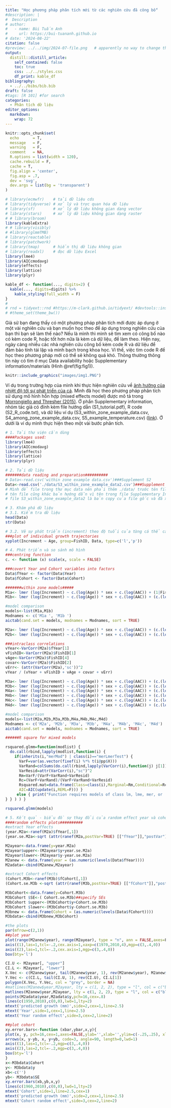```yaml
---
title: "Học phương pháp phân tích mới từ các nghiên cứu đã công bố"
#description: |
#  Description
# author:
#   - name: Bùi Tuấn Anh
#     url: https://bui-tuananh.github.io
# date: '2024-08-22'
citation: false  
#preview: ../../img/2024-07-file.png   # apparently no way to change the size displayed via css (ignored) or file (stretched)
output:
  distill::distill_article:
    self_contained: false
    toc: true
    css: ../../styles.css
    df_print: kable_df
bibliography:
  - ../../bibs/bib.bib
draft: false
#tags: [R 101] #for search
categories:
  - Phân tích dữ liệu
editor_options: 
  markdown: 
    wrap: 72
---
```


```r
knitr::opts_chunk$set(
  echo      = T, 
  message   = F, 
  warning   = F, 
  comment   = NA,
  R.options = list(width = 120),
  cache.rebuild = F,
  cache = T,
  fig.align = 'center',
  fig.asp = .7,
  dev = 'svg',
  dev.args = list(bg = 'transparent')
)

# library(ecmwfr)    # tải dữ liệu cds
# library(tidyverse) # xử lý và trực quan hóa dữ liệu
# library(sf)        # xử lý dữ liệu không gian dạng vector
# library(stars)     # xử lý dữ liệu không gian dạng raster
# # library(broom)
library(kableExtra)
# # library(visibly)
# #library(glmmTMB)
# library(reactable)
# library(patchwork)
# library(tmap)      # hiển thị dữ liệu không gian
# library(readxl)    # đọc dữ liệu Excel
library(lme4)
library(AICcmodavg)
library(effects)
library(lattice)
library(plyr)

kable_df <- function(..., digits=2) {
  kable(..., digits=digits) %>%
    kable_styling(full_width = F)
}
# 
# rnd = tidyext::rnd #https://m-clark.github.io/tidyext/ #devtools::install_github('m-clark/tidyext')
# #theme_set(theme_bw())
```

Giả sử bạn đang thấy có một phương pháp phân tích mới được áp dụng ở một
vài nghiên cứu và bạn muốn học theo để áp dụng trong nghiên cứu của bạn
thì bạn sẽ làm thế nào? Nếu là mình thì mình sẽ tìm xem có công bố nào
có kèm code R, hoặc tốt hơn nữa là kèm cả dữ liệu, để làm theo. Hiện
nay, ngày càng nhiều các nhà nghiên cứu công bố kèm code R và dữ liệu để
đảm bảo tính tái lập và minh bạch trong khoa học. Vì thế, việc tìm code
R để học theo phương pháp mới có thể sẽ không quá khó. Thông thường
thông tin này có tìm ở mục Data availability hoặc Supplementary
information/materials (Hình \@ref(fig:fig1)).

```r
knitr::include_graphics("images/img1.PNG")
```

Ví dụ trong trường hợp của mình khi thực hiện nghiên cứu về [ảnh hưởng
của nhiệt độ tới sự phát triển của
cá](https://linkinghub.elsevier.com/retrieve/pii/S0272771424004293).
Mình đã học theo phương pháp phân tích sử dụng mô hình hỗn hợp (mixed
effects model) được mô tả trong [Morrongiello and Thresher
(2015)](https://esajournals.onlinelibrary.wiley.com/doi/10.1890/13-2355.1).
Ở phần Supplementary information, nhóm tác giả có đính kèm file hướng
dẫn (S1_tutorial.pdf), R code (S2_R_code.txt), và dữ liệu ví dụ
(S3_within_zone_example_data.csv, S4_among_zone_example_data.csv,
S5_example_temperature.csv)
([link](https://figshare.com/articles/dataset/Supplement_1_Detailed_worked_tutorials_of_analyses_performed_in_this_paper_including_R_code_for_mixed_effects_models_and_example_data_/3568734?backTo=/collections/A_statistical_framework_to_explore_ontogenetic_growth_variation_among_individuals_and_populations_a_marine_fish_example/3309903)).
Ở dưới là ví dụ mình thực hiện theo một vài bước phân tích.

```r
# 1. Tải thư viện cần dùng
####Packages used: 
library(lme4)
library(AICcmodavg)
library(effects)
library(lattice)
library(plyr)

# 2. Tải dữ liệu
#######data reading and preparation##########
# Data<-read.csv('within zone example data.csv')###Supplement S2
Data<-read.csv('./data/S3_within_zone_example_data2.csv')###Supplement S2 
# Mình để file trong thư mục data nên phải thêm ./data/ trước tên file
# tên file cũng khác bản hướng dẫn vì tên trong file Supplementary Information là S3_within_zone_example_data
# file S3_within_zone_example_data2 là bản copy của file gốc và đã xóa các dòng thông tin mô tả trong file, đảm bảo file đúng cấu trúc để tải vào R

# 3. Khám phá dữ liệu 
# 3.1. Kiểm tra dữ liệu
head(Data)
str(Data)
```

```r
# 3.2. Vẽ sự phát triển (increment) theo độ tuổi của từng cá thể cá
###plot of individual growth trajectories 
xyplot(Increment ~ Age, group=FishID, Data, type=c('l','p'))
```

```r
# 4. Phát triển và so sánh mô hình
###centring function
c. <- function (x) scale(x, scale = FALSE) 

###covert Year and Cohort variables into factors
Data$fYear <- factor(Data$Year)
Data$fCohort <- factor(Data$Cohort)

#######within zone models#####
M1a<- lmer (log(Increment) ~ c.(log(Age)) * sex + c.(log(AAC)) + (1|FishID),Data)
M1b<- lmer (log(Increment) ~ c.(log(Age)) * sex + c.(log(AAC)) + (c.(log(Age))|FishID),Data)

#model comparison
models<-list(M1a,M1b)
Modnames <- c('M1a ', 'M1b ')
aictab(cand.set = models, modnames = Modnames, sort = TRUE)

M2a<- lmer (log(Increment) ~ c.(log(Age)) * sex + c.(log(AAC)) + (c.(log(Age))|FishID) + (1|fYear), Data)
M2b<- lmer (log(Increment) ~ c.(log(Age)) * sex + c.(log(AAC)) + (c.(log(Age))|FishID) + (1|fCohort), Data)

###intraclass correlations
vYear<-VarCorr(M2a)$fYear[1]
vFishID<-VarCorr(M2a)$FishID[1] 
vAge<-VarCorr(M2a)$FishID[4]
covar<-VarCorr(M2a)$FishID[2]
vErr<- (attr(VarCorr(M2a),'sc'))^2
vYear / (vYear + vFishID + vAge + covar + vErr)

M3a<- lmer (log(Increment) ~ c.(log(Age)) * sex + c.(log(AAC)) + (c.(log(Age))|FishID)+(c.(log(Age))|fYear), Data)
M3b<- lmer (log(Increment) ~ c.(log(Age)) * sex + c.(log(AAC)) + (c.(log(Age))|FishID) + (c.(log(Age))|fCohort), Data)
M4a<- lmer (log(Increment) ~ c.(log(Age)) * sex + c.(log(AAC)) + (c.(log(Age))|FishID) + (1|fYear) + (1|fCohort), Data)
M4b<- lmer (log(Increment) ~ c.(log(Age)) * sex + c.(log(AAC)) + (c.(log(Age))|FishID) + (c.(log(Age))|fYear) + (1|fCohort), Data)
M4c<- lmer (log(Increment) ~ c.(log(Age)) * sex + c.(log(AAC)) + (c.(log(Age))|FishID) + (1|fYear) + (c.(log(Age))|fCohort), Data)
M4d<- lmer (log(Increment) ~ c.(log(Age)) * sex + c.(log(AAC)) + (c.(log(Age))|FishID) + (c.(log(Age))|fYear) + (c.(log(Age))|fCohort), Data)

#model comparison
models<-list(M2a,M2b,M3a,M3b,M4a,M4b,M4c,M4d)
Modnames <- c('M2a', 'M2b', 'M3a', 'M3b', 'M4a', 'M4b', 'M4c', 'M4d')
aictab(cand.set = models, modnames = Modnames, sort = TRUE)

######R square for mixed models

rsquared.glmm=function(modlist) {
  do.call(rbind,lapply(modlist,function(i) {
    if(inherits(i,"merMod") | class(i)=="merLmerTest") {
      VarF=var(as.vector(fixef(i) %*% t(i@pp$X))) 
      VarRand=colSums(do.call(rbind,lapply(VarCorr(i),function(j) j[1])))
      VarResid=attr(VarCorr(i),"sc")^2
      Rm=VarF/(VarF+VarRand+VarResid)
      Rc=(VarF+VarRand)/(VarF+VarRand+VarResid)
      Rsquared.mat=data.frame(Class=class(i),Marginal=Rm,Conditional=Rc,
      AIC=AIC(update(i,REML=F))) } 
     else { print("Function requires models of class lm, lme, mer, or    merMod") 
} } ) ) }

rsquared.glmm(models)
```

```r
# 5. Kết quả - biểu đồ sự thay đổi của random effect year và cohort theo thời gian
####random effects plots##########
#extract Year effects
(year.M2a<-ranef(M2a)$fYear[,1])
(year.se.M2a<-sqrt (attr(ranef(M2a,postVar=TRUE) [["fYear"]],"postVar")[1,1,]))

M2ayear<-data.frame(y=year.M2a)
M2ayear$upper<-(M2ayear$y+year.se.M2a)
M2ayear$lower<-(M2ayear$y-year.se.M2a)
M2anew <- data.frame(year = (as.numeric(levels(Data$fYear)))) 
M2adata<-cbind(M2anew,M2ayear)

#extract Cohort effects
(Cohort.M3b<-ranef(M3b)$fCohort[,1])
(Cohort.se.M3b <-sqrt (attr(ranef(M3b,postVar=TRUE) [["fCohort"]],"postVar")[1,1,]))

M3bCohort<-data.frame(y=Cohort.M3b)
M3bCohort $SE<-( Cohort.se.M3b)##specify SEs
M3bCohort $upper<-(M3bCohort$y+Cohort.se.M3b)
M3bCohort $lower<-(M3bCohort$y-Cohort.se.M3b)
M3bnew <- data.frame(Cohort = (as.numeric(levels(Data$fCohort)))) 
M3bdata<-cbind(M3bnew,M3bCohort)

#the plots
par(mfrow=c(2,1))
##plot year
plot(range(M2anew$year), range(M2ayear), type = "n", ann = FALSE,axes=F,xlim=c(1970,2010))
axis((1),las=1,tcl=-.2,cex.axis=1,xaxp=c(1970,2010,4),mgp=c(3,.4,0))
axis((2),las=1,tcl=-.2,cex.axis=1,mgp=c(3,.4,0))
box(bty='l')

CI.U <- M2ayear[, "upper"]
CI.L <- M2ayear[, "lower"] 
X.Vec <- c(M2anew$year, tail(M2anew$year, 1), rev(M2anew$year), M2anew$year[1]) 
Y.Vec <- c(CI.L, tail(CI.U, 1), rev(CI.U), CI.L[1]) 
polygon(X.Vec, Y.Vec, col = "grey", border = NA) 
#matlines(M2anew$year,M2ayear, lty = c(1, 2, 2), type = "l", col = c("black", "", ""),lwd=1.5)
matlines(M2anew$year,M2ayear, lty = c(1, 2, 2), type = "l", col = c("black", "grey", "grey"),lwd=1.5)
points(M2adata$year,M2adata$y,pch=16,cex=.8)
lines(c(1950,2010),c(0,0),lwd=1,lty=2)
mtext('predicted growth (mm)',side=2,cex=1,line=2.5)
mtext('Year',side=1,cex=1,line=2.5)
mtext('Year random effect',side=3,cex=2,line=2)

##plot cohort
xy.error.bars<-function (xbar,ybar,x,y){
plot(x, y, pch=16,cex=1,axes=FALSE,ylab='',xlab='',ylim=c(-.25,.25), xlim=c(1970,2010))
arrows(x, y-yb, x, y+yb, code=3, angle=90, length=0,lwd=1)
axis((1),las=1,tcl=-.2,mgp=c(3,.4,0))
axis((2),las=2,tcl=-.2,mgp=c(3,.4,0))
box(bty='l')
}
x<-M3bdata$Cohort
y<- M3bdata$y
xb<-c('')
yb<- M3bdata$SE
xy.error.bars(xb,yb,x,y)
lines(c(1960,2010),c(0,0),lwd=1,lty=2)
mtext('Cohort',side=1,line=2.5,cex=1)
mtext('predicted growth (mm)',side=2,cex=1,line=2.5)
mtext('Cohort random effect',side=3,cex=2,line=2)
```
